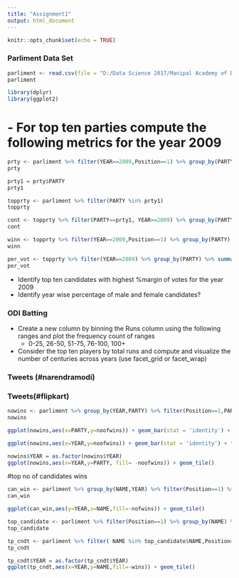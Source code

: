---
title: "Assignment1"
output: html_document
---

```{r setup, include=FALSE}
knitr::opts_chunk$set(echo = TRUE)
```

### Parliment Data Set
```{r}
parliment <- read.csv(file = "D:/Data Science 2017/Manipal Academy of Data Science/MGADS TERM2/2 Data Visualization/parliament.csv")
parliment
```

```{r}
library(dplyr)
library(ggplot2)
```

# - For top ten parties compute the following metrics for the year 2009
```{r}
prty <- parliment %>% filter(YEAR==2009,Position==1) %>% group_by(PARTY) %>% summarize(com=n()) %>% arrange(desc(com)) %>% head(10) 
prty

prty1 = prty$PARTY
prty1

topprty <- parliment %>% filter(PARTY %in% prty1)
topprty
```

```{r Total number of contestants}
cont <- topprty %>% filter(PARTY==prty1, YEAR==2009) %>% group_by(PARTY) %>% summarize(con=n())
cont
```

```{r  - Total of number of winning seats}
winn <- topprty %>% filter(YEAR==2009,Position==1) %>% group_by(PARTY) %>% summarize(win=n())
winn
```

```{r - Avg. %of votes}

per_vot <- topprty %>% filter(YEAR==2009) %>% group_by(PARTY) %>% summarize(VOTES=sum(VOTES)) %>% mutate(per=VOTES/sum(VOTES)*100)
per_vot

```

- Identify top ten candidates with highest %margin of votes for the year 2009
- Identify year wise percentage of male and female candidates?


### ODI Batting
- Create a new column by binning the Runs column using the following ranges and plot the frequency count of ranges
  - 0-25, 26-50, 51-75, 76-100, 100+
- Consider the top ten players by total runs and compute and visualize the number of centuries across years (use facet_grid or facet_wrap)

### Tweets (#narendramodi)

### Tweets(#flipkart)

```{r}
nowins <- parliment %>% group_by(YEAR,PARTY) %>% filter(Position==1,PARTY %in% prty1) %>% summarize(noofwins= n())
nowins
```

```{r}
ggplot(nowins,aes(x=PARTY,y=noofwins)) + geom_bar(stat = 'identity') + facet_wrap(~YEAR)
```



```{r}
ggplot(nowins,aes(x=YEAR,y=noofwins)) + geom_bar(stat = 'identity') + facet_wrap(~PARTY)
```

```{r}
nowins$YEAR = as.factor(nowins$YEAR)
ggplot(nowins,aes(x=YEAR,y=PARTY, fill= -noofwins)) + geom_tile()
```

#top no of candidates wins
```{r top can}
can_win <- parliment %>% group_by(NAME,YEAR) %>% filter(Position==1) %>% summarize(nofwins = n()) %>% arrange(desc(nofwins)) %>% head(10)
can_win
```
```{r}
ggplot(can_win,aes(y=YEAR,x=NAME,fill=-nofwins)) + geom_tile()
```

```{r}
top_candidate <- parliment %>% filter(Position==1) %>% group_by(NAME) %>% summarise(winsss = sum(Position)) %>% arrange(-winsss) %>% head(10)
top_candidate
```

```{r}
tp_cndt <- parliment %>% filter( NAME %in% top_candidate$NAME,Position==1) %>% group_by(YEAR,NAME) %>% summarize(wins = n())
tp_cndt
```

```{r}
tp_cndt$YEAR = as.factor(tp_cndt$YEAR)
ggplot(tp_cndt,aes(x=YEAR,y=NAME,fill=-wins)) + geom_tile()
```





